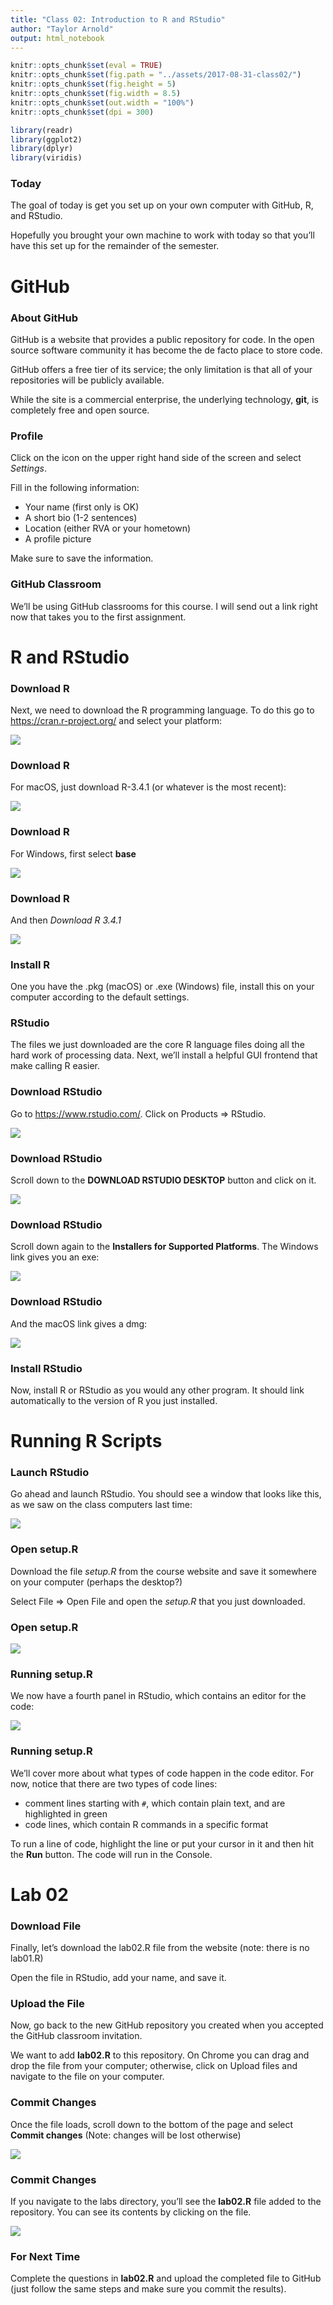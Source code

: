 ```yaml
---
title: "Class 02: Introduction to R and RStudio"
author: "Taylor Arnold"
output: html_notebook
---
```


```r
knitr::opts_chunk$set(eval = TRUE)
knitr::opts_chunk$set(fig.path = "../assets/2017-08-31-class02/")
knitr::opts_chunk$set(fig.height = 5)
knitr::opts_chunk$set(fig.width = 8.5)
knitr::opts_chunk$set(out.width = "100%")
knitr::opts_chunk$set(dpi = 300)
```

```r
library(readr)
library(ggplot2)
library(dplyr)
library(viridis)
```


### Today

The goal of today is get you set up on your own computer
with GitHub, R, and RStudio.

Hopefully you brought your own machine to work with today
so that you'll have this set up for the remainder of the
semester.

# GitHub

### About GitHub

GitHub is a website that provides a public repository for
code. In the open source software community it has become the
de facto place to store code.

GitHub offers a free tier of its service; the only limitation
is that all of your repositories will be publicly available.

While the site is a commercial enterprise, the underlying
technology, **git**, is completely free and open source.

### Profile

Click on the icon on the upper right hand side of the screen and
select *Settings*.

Fill in the following information:

- Your name (first only is OK)
- A short bio (1-2 sentences)
- Location (either RVA or your hometown)
- A profile picture

Make sure to save the information.

### GitHub Classroom

We'll be using GitHub classrooms for this course. I will send
out a link right now that takes you to the first assignment.

# R and RStudio

### Download R

Next, we need to download the R programming language. To do
this go to [https://cran.r-project.org/](https://cran.r-project.org/)
and select your platform:

![](../assets/img/cran01.jpeg)

### Download R

For macOS, just download R-3.4.1 (or whatever is the most recent):

![](../assets/img/cran02.jpeg)

### Download R

For Windows, first select **base**

![](../assets/img/cran03.jpeg)

### Download R

And then *Download R 3.4.1*

![](../assets/img/cran04.jpeg)

### Install R

One you have the .pkg (macOS) or .exe (Windows) file,
install this on your computer according to the default
settings.

### RStudio

The files we just downloaded are the core R language files
doing all the hard work of processing data. Next, we'll
install a helpful GUI frontend that make calling R easier.

### Download RStudio

Go to [https://www.rstudio.com/](https://www.rstudio.com/).
Click on Products => RStudio.

![](../assets/img/rstudio01.jpeg)

### Download RStudio

Scroll down to the **DOWNLOAD RSTUDIO DESKTOP** button
and click on it.

![](../assets/img/rstudio02.jpeg)

### Download RStudio

Scroll down again to the **Installers for Supported Platforms**.
The Windows link gives you an exe:

![](../assets/img/rstudio03.jpeg)

### Download RStudio

And the macOS link gives a dmg:

![](../assets/img/rstudio04.jpeg)

### Install RStudio

Now, install R or RStudio as you would any other program. It
should link automatically to the version of R you just
installed.

# Running R Scripts

### Launch RStudio

Go ahead and launch RStudio. You should see a window that looks like
this, as we saw on the class computers last time:

![](../assets/img/r-interface-2016.png)

### Open setup.R

Download the file *setup.R* from the course website and save
it somewhere on your computer (perhaps the desktop?)

Select File => Open File and open the *setup.R* that you just
downloaded.

### Open setup.R

![](../assets/img/rstudio05.jpeg)

### Running setup.R

We now have a fourth panel in RStudio, which contains an editor
for the code:

![](../assets/img/intro-rstudio.png)

### Running setup.R

We'll cover more about what types of code happen in the code editor.
For now, notice that there are two types of code lines:

- comment lines starting with `#`, which contain plain text, and are highlighted in green
- code lines, which contain R commands in a specific format

To run a line of code, highlight the line or put your cursor in it
and then hit the **Run** button. The code will run in the Console.

# Lab 02

### Download File

Finally, let's download the lab02.R file from the website (note:
there is no lab01.R)

Open the file in RStudio, add your name, and save it.

### Upload the File

Now, go back to the new GitHub repository you created when you
accepted the GitHub classroom invitation.

We want to add **lab02.R** to this repository. On Chrome you can
drag and drop the file from your computer; otherwise, click on
Upload files and navigate to the file on your computer.

### Commit Changes

Once the file loads, scroll down to the bottom of the page and
select **Commit changes** (Note: changes will be lost otherwise)

![](../assets/img/github10.jpeg)

### Commit Changes

If you navigate to the labs directory, you'll see the **lab02.R**
file added to the repository. You can see its contents by clicking
on the file.

![](../assets/img/github11.jpeg)

### For Next Time

Complete the questions in **lab02.R** and upload the completed file to
GitHub (just follow the same steps and make sure you commit the
results).


